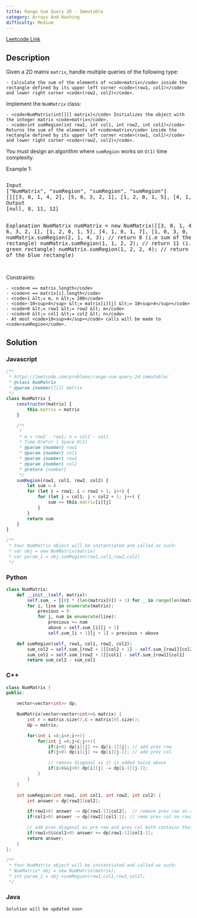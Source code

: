 ```yaml
---
title: Range Sum Query 2D - Immutable
category: Arrays And Hashing
difficulty: Medium
---
```


<Callout>

[Leetcode Link](https://leetcode.com/problems/range-sum-query-2d-immutable)

</Callout>

## Description

Given a 2D matrix <code>matrix</code>, handle multiple queries of the following type:

    - Calculate the sum of the elements of <code>matrix</code> inside the rectangle defined by its upper left corner <code>(row1, col1)</code> and lower right corner <code>(row2, col2)</code>.

Implement the <code>NumMatrix</code> class:

    - <code>NumMatrix(int[][] matrix)</code> Initializes the object with the integer matrix <code>matrix</code>.
    - <code>int sumRegion(int row1, int col1, int row2, int col2)</code> Returns the sum of the elements of <code>matrix</code> inside the rectangle defined by its upper left corner <code>(row1, col1)</code> and lower right corner <code>(row2, col2)</code>.

You must design an algorithm where <code>sumRegion</code> works on <code>O(1)</code> time complexity.

Example 1:

<Image alt="" src="https://assets.leetcode.com/uploads/2021/03/14/sum-grid.jpg" width={415} height={415} />
<br /><pre className="overflow-x-auto">
Input
[&quot;NumMatrix&quot;, &quot;sumRegion&quot;, &quot;sumRegion&quot;, &quot;sumRegion&quot;]
[[[[3, 0, 1, 4, 2], [5, 6, 3, 2, 1], [1, 2, 0, 1, 5], [4, 1, 0, 1, 7], [1, 0, 3, 0, 5]]], [2, 1, 4, 3], [1, 1, 2, 2], [1, 2, 2, 4]]
Output
[null, 8, 11, 12]

Explanation
NumMatrix numMatrix = new NumMatrix([[3, 0, 1, 4, 2], [5, 6, 3, 2, 1], [1, 2, 0, 1, 5], [4, 1, 0, 1, 7], [1, 0, 3, 0, 5]]);
numMatrix.sumRegion(2, 1, 4, 3); // return 8 (i.e sum of the red rectangle)
numMatrix.sumRegion(1, 1, 2, 2); // return 11 (i.e sum of the green rectangle)
numMatrix.sumRegion(1, 2, 2, 4); // return 12 (i.e sum of the blue rectangle)

</pre>

Constraints:

    - <code>m == matrix.length</code>
    - <code>n == matrix[i].length</code>
    - <code>1 &lt;= m, n &lt;= 200</code>
    - <code>-10<sup>4</sup> &lt;= matrix[i][j] &lt;= 10<sup>4</sup></code>
    - <code>0 &lt;= row1 &lt;= row2 &lt; m</code>
    - <code>0 &lt;= col1 &lt;= col2 &lt; n</code>
    - At most <code>10<sup>4</sup></code> calls will be made to <code>sumRegion</code>.

## Solution

### Javascript

```javascript
/**
 * https://leetcode.com/problems/range-sum-query-2d-immutable/
 * @class NumMatrix
 * @param {number[][]} matrix
 */
class NumMatrix {
	constructor(matrix) {
		this.matrix = matrix
	}

	/**
	 *
	 * m = row2 - row1; n = col2 - col1
	 * Time O(m*n) | Space O(1)
	 * @param {number} row1
	 * @param {number} col1
	 * @param {number} row2
	 * @param {number} col2
	 * @return {number}
	 */
	sumRegion(row1, col1, row2, col2) {
		let sum = 0
		for (let i = row1; i < row2 + 1; i++) {
			for (let j = col1; j < col2 + 1; j++) {
				sum += this.matrix[i][j]
			}
		}
		return sum
	}
}

/**
 * Your NumMatrix object will be instantiated and called as such:
 * var obj = new NumMatrix(matrix)
 * var param_1 = obj.sumRegion(row1,col1,row2,col2)
 */
```

### Python

```python
class NumMatrix:
    def __init__(self, matrix):
        self.sum_ = [[0] * (len(matrix[0]) + 1) for _ in range(len(matrix) + 1)]
        for i, line in enumerate(matrix):
            previous = 0
            for j, num in enumerate(line):
                previous += num
                above = self.sum_[i][j + 1]
                self.sum_[i + 1][j + 1] = previous + above

    def sumRegion(self, row1, col1, row2, col2):
        sum_col2 = self.sum_[row2 + 1][col2 + 1] - self.sum_[row1][col2 + 1]
        sum_col1 = self.sum_[row2 + 1][col1] - self.sum_[row1][col1]
        return sum_col2 - sum_col1

```

### C++

```cpp
class NumMatrix {
public:

    vector<vector<int>> dp;

    NumMatrix(vector<vector<int>>& matrix) {
        int r = matrix.size(),c = matrix[0].size();
        dp = matrix;

        for(int i =0;i<r;i++){
            for(int j =0;j<c;j++){
                if(i>0) dp[i][j] += dp[i-1][j]; // add prev row
                if(j>0) dp[i][j] += dp[i][j-1]; // add prev col

                // remove diagonal as it is added twice above
                if(i>0&&j>0) dp[i][j] -= dp[i-1][j-1];
            }
        }
    }

    int sumRegion(int row1, int col1, int row2, int col2) {
        int answer = dp[row2][col2];

        if(row1>0) answer -= dp[row1-1][col2];  // remove prev row on col1
        if(col1>0) answer -= dp[row2][col1-1]; // remo prev col on row2

        // add prev diagonal as pre row and prev col both contains that value
        if(row1>0&&col1>0) answer += dp[row1-1][col1-1];
        return answer;
    }
};

/**
 * Your NumMatrix object will be instantiated and called as such:
 * NumMatrix* obj = new NumMatrix(matrix);
 * int param_1 = obj->sumRegion(row1,col1,row2,col2);
 */
```

### Java

```java
Solution will be updated soon
```
